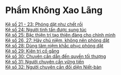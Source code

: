 # Phẩm Không Xao Lãng {- #pham-khong-xao-lang}

[Kệ số 21 - 23: Phóng dật như chết rồi](./phong-dat-nhu-chet-roi.html)  
[Kệ số 24: Người tinh tấn được sung túc](./tinh-tan-duoc-sung-tuc.html)  
[Kệ số 25: Bậc thiện trí tạo thiên đàng cho chính mình](./bac-thien-tri-tao-thien-dang-cho-minh.html)  
[Kệ số 26, 27: Hãy chú niệm, không nên phóng dật](./chu-niem-khong-phong-dat.html)  
[Kệ số 28: Dùng tâm niệm khắc phục phóng dật](./dung-tam-niem-khac-phuc-phong-dat.html)  
[Kệ số 29: Kiên trì cố gắng](./kien-tri-co-gang.html)  
[Kệ số 30: Chuyên cần dẫn đến quyền tối thượng](./chuyen-can-dan-den-quyen-toi-thuong.html)  
[Kệ số 31: Người chuyên cần vững tiến](./nguoi-chuyen-can-vung-tien.html)  
[Kệ số 32: Người chuyên cần đối diện Niết-bàn](./nguoi-chuyen-can-doi-dien-niet-ban.html)  